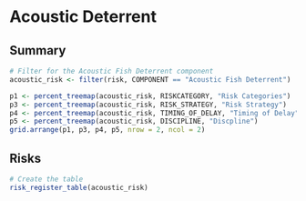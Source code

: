 # Acoustic Deterrent

## Summary
```r
# Filter for the Acoustic Fish Deterrent component
acoustic_risk <- filter(risk, COMPONENT == "Acoustic Fish Deterrent")
```

```r
p1 <- percent_treemap(acoustic_risk, RISKCATEGORY, "Risk Categories")
p3 <- percent_treemap(acoustic_risk, RISK_STRATEGY, "Risk Strategy")
p4 <- percent_treemap(acoustic_risk, TIMING_OF_DELAY, "Timing of Delay")
p5 <- percent_treemap(acoustic_risk, DISCIPLINE, "Discpline")
grid.arrange(p1, p3, p4, p5, nrow = 2, ncol = 2)
```

## Risks
```r
# Create the table
risk_register_table(acoustic_risk)
```

